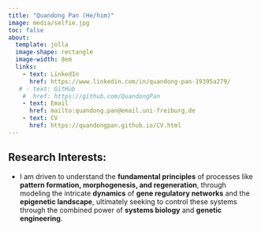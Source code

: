 ```yaml
---
title: "Quandong Pan (He/him)"
image: media/selfie.jpg
toc: false
about: 
  template: jolla
  image-shape: rectangle
  image-width: 8em
  links:
    - text: LinkedIn
      href: https://www.linkedin.com/in/quandong-pan-19395a279/
   # - text: GitHub
    #  href: https://github.com/QuandongPan
    - text: Email
      href: mailto:quandong.pan@email.uni-freiburg.de
    - text: CV
      href: https://quandongpan.github.io/CV.html
---
```


## Research Interests:

-   I am driven to understand the **fundamental principles** of processes like **pattern formation, morphogenesis, and regeneration**, through modeling the intricate **dynamics** of **gene regulatory networks** and the **epigenetic landscape**, ultimately seeking to control these systems through the combined power of **systems biology** and **genetic engineering**.
